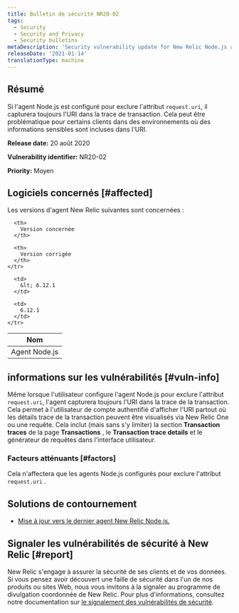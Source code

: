 ```yaml
---
title: Bulletin de sécurité NR20-02
tags:
  - Security
  - Security and Privacy
  - Security bulletins
metaDescription: 'Security vulnerability update for New Relic Node.js agent, August 20, 2020'
releaseDate: '2021-01-14'
translationType: machine
---
```


## Résumé

Si l&apos;agent Node.js est configuré pour exclure l&apos;attribut `request.uri`, il capturera toujours l&apos;URI dans la trace de transaction. Cela peut être problématique pour certains clients dans des environnements où des informations sensibles sont incluses dans l&apos;URI.

<DNT>**Release date:**</DNT> 20 août 2020

<DNT>**Vulnerability identifier:**</DNT> NR20-02

<DNT>**Priority:**</DNT> Moyen

## Logiciels concernés [#affected]

Les versions d&apos;agent New Relic suivantes sont concernées :

<table>
  <thead>
    <tr>
      <th>
        Nom
      </th>

      <th>
        Version concernée
      </th>

      <th>
        Version corrigée
      </th>
    </tr>
  </thead>

  <tbody>
    <tr>
      <td>
        Agent Node.js
      </td>

      <td>
        &lt; 6.12.1
      </td>

      <td>
        6.12.1
      </td>
    </tr>
  </tbody>
</table>

## informations sur les vulnérabilités [#vuln-info]

Même lorsque l&apos;utilisateur configure l&apos;agent Node.js pour exclure l&apos;attribut `request.uri`, l&apos;agent capturera toujours l&apos;URI dans la trace de la transaction. Cela permet à l&apos;utilisateur de compte authentifié d&apos;afficher l&apos;URI partout où les détails trace de la transaction peuvent être visualisés via New Relic One ou une requête. Cela inclut (mais sans s&apos;y limiter) la section <DNT>**Transaction traces**</DNT> de la page <DNT>**Transactions**</DNT> , le <DNT>**Transaction trace details**</DNT> et le générateur de requêtes dans l&apos;interface utilisateur.

### Facteurs atténuants [#factors]

Cela n&apos;affectera que les agents Node.js configurés pour exclure l&apos;attribut `request.uri` .

## Solutions de contournement

* [Mise à jour vers le dernier agent New Relic Node.js.](/docs/agents/nodejs-agent/installation-configuration/update-nodejs-agent)

## Signaler les vulnérabilités de sécurité à New Relic [#report]

New Relic s&apos;engage à assurer la sécurité de ses clients et de vos données. Si vous pensez avoir découvert une faille de sécurité dans l&apos;un de nos produits ou sites Web, nous vous invitons à la signaler au programme de divulgation coordonnée de New Relic. Pour plus d&apos;informations, consultez notre documentation sur [le signalement des vulnérabilités de sécurité](/docs/security/new-relic-security/data-privacy/reporting-security-vulnerabilities).